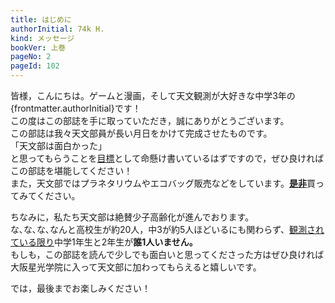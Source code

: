 ```yaml
---
title: はじめに
authorInitial: 74k H.
kind: メッセージ
bookVer: 上巻
pageNo: 2
pageId: 102
---
```

皆様，こんにちは。ゲームと漫画，そして天文観測が大好きな中学3年の{frontmatter.authorInitial}です！<br />
この度はこの部誌を手に取っていただき，誠にありがとうございます。<br />
この部誌は我々天文部員が長い月日をかけて完成させたものです。<br />
「天文部は面白かった」<br />
と思ってもらうことを<ins>目標</ins>として命懸け書いているはずですので，ぜひ良ければこの部誌を堪能してください！<br />
また，天文部ではプラネタリウムやエコバッグ販売などをしています。<ins>**是非**</ins>買ってみてください。

ちなみに，私たち天文部は絶賛少子高齢化が進んでおります。<br />
な､な､な､なんと高校生が約20人，中3が約5人ほどいるにも関わらず、<ins>観測されている限り</ins>中学1年生と2年生が**誰1人いません。**<br />
もしも，この部誌を読んで少しでも面白いと思ってくださった方はぜひ良ければ大阪星光学院に入って天文部に加わってもらえると嬉しいです。<br />

では，最後までお楽しみください！

